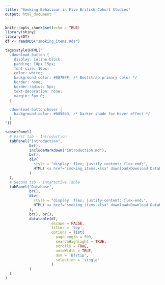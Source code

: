 ```yaml
---
title: "Smoking Behaviour in Five British Cohort Studies"
output: html_document
---
```


```r
knitr::opts_chunk$set(echo = TRUE)
library(shiny)
library(DT)
df <- readRDS("smoking_items.Rds")
```

<style type="text/css">
.main-container {
  max-width: 1800px;
  margin-left: auto;
  margin-right: auto;
}
</style>

```r
tags$style(HTML("
  .download-button {
    display: inline-block;
    padding: 10px 15px;
    font-size: 16px;
    color: white;
    background-color: #007BFF; /* Bootstrap primary color */
    border: none;
    border-radius: 5px;
    text-decoration: none;
    margin: 5px 0;
  }

  .download-button:hover {
    background-color: #0056b3; /* Darker shade for hover effect */
  }
"))

tabsetPanel(
  # First tab - Introduction
  tabPanel("Introduction",
           br(),
           includeMarkdown("introduction.md"),
           br(),
           div(
             style = "display: flex; justify-content: flex-end;",
             HTML('<a href="smoking_items.xlsx" download>Download Database as Excel file</a>')
           )
  ),
  # Second tab - Interactive Table
  tabPanel("Database",
           br(),
           div(
             style = "display: flex; justify-content: flex-end;",
             HTML('<a href="smoking_items.xlsx" download>Download Database as Excel file</a>')
           ),
           br(), br(),
           datatable(df, 
                     escape = FALSE,
                     filter = 'top',
                     options = list(
                       pageLength = 500,
                       searchHighlight = TRUE,
                       scrollX = TRUE,
                       autoWidth = TRUE,
                       dom = 'Bfrtip',
                       selection = 'single'
                     )
           )
  )
)
``` 

